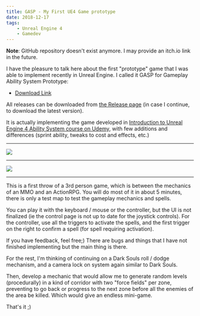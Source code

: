 ```yaml
---
title: GASP - My First UE4 Game prototype
date: 2018-12-17
tags: 
    - Unreal Engine 4
    - Gamedev
---
```


**Note**: GitHub repository doesn't exist anymore. I may provide an itch.io link in the future.

I have the pleasure to talk here about the first "prototype" game that I was able to implement recently in Unreal Engine. I called it GASP for Gameplay Ability System Prototype:

- [Download Link](https://github.com/mklabs/UE4Gasp/releases/download/v0.4.0/UE4Gasp_Windows_x64.zip)

All releases can be downloaded from [the Release page](https://github.com/mklabs/UE4Gasp/releases) (in case I continue, to download the latest version).

It is actually implementing the game developed in [Introduction to Unreal Engine 4 Ability System course on Udemy](https://www.udemy.com/introduction-to-unreal-engine-4-ability-system), with few additions and differences (sprint ability, tweaks to cost and effects, etc.)

---

![](./home_screen.png)

---

![](./gameplay_01.png)

---

This is a first throw of a 3rd person game, which is between the mechanics of an MMO and an ActionRPG. You will do most of it in about 5 minutes, there is only a test map to test the gameplay mechanics and spells.

You can play it with the keyboard / mouse or the controller, but the UI is not finalized (ie the control page is not up to date for the joystick controls). For the controller, use all the triggers to activate the spells, and the first trigger on the right to confirm a spell (for spell requiring activation).

If you have feedback, feel free;) There are bugs and things that I have not finished implementing but the main thing is there.

For the rest, I'm thinking of continuing on a Dark Souls roll / dodge mechanism, and a camera lock on system again similar to Dark Souls.

Then, develop a mechanic that would allow me to generate random levels (procedurally) in a kind of corridor with two "force fields" per zone, preventing to go back or progress to the next zone before all the enemies of the area be killed. Which would give an endless mini-game.

That's it ;)
